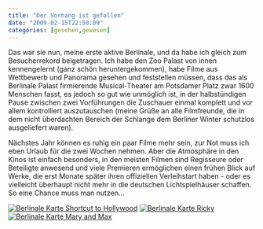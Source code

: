 ```yaml
---
title: "Der Vorhang ist gefallen"
date: "2009-02-15T22:50:09"
categories: [gesehen,gewesen]
---
```


Das war sie nun, meine erste aktive Berlinale, und da habe ich gleich zum Besucherrekord beigetragen. Ich habe den Zoo Palast von innen kennengelernt (ganz schön heruntergekommen), habe Filme aus Wettbewerb und Panorama gesehen und feststellen müssen, dass das als Berlinale Palast firmierende Musical-Theater am Potsdamer Platz zwar 1600 Menschen fasst, es jedoch so gut wie unmöglich ist, in der halbstündigen Pause zwischen zwei Vorführungen die Zuschauer einmal komplett und vor allem kontrolliert auszutauschen (meine Grüße an alle Filmfreunde, die in dem nicht überdachten Bereich der Schlange dem Berliner Winter schutzlos ausgeliefert waren).

Nächstes Jahr können es ruhig ein paar Filme mehr sein, zur Not muss ich eben Urlaub für die zwei Wochen nehmen. Aber die Atmosphäre in den Kinos ist einfach besonders, in den meisten Filmen sind Regisseure oder Beteiligte anwesend und viele Premieren ermöglichen einen frühen Blick auf Werke, die erst Monate später ihren offiziellen Verleihstart haben - oder es vielleicht überhaupt nicht mehr in die deutschen Lichtspielhäuser schaffen. So eine Chance muss man nutzen...

<a href="/blog/2009/02/14/shortcut-to-hollywood/">![Berlinale Karte Shortcut to Hollywood](/blog/wp-content/uploads/2009/02/berlinale_hollywood.jpg)</a>
<a href="/blog/2009/03/08/ricky/">![Berlinale Karte Ricky](/blog/wp-content/uploads/2009/02/berlinale_ricky.jpg)</a>
<a href="/blog/2009/12/22/mary-and-max/">![Berlinale Karte Mary and Max](/blog/wp-content/uploads/2009/02/berlinale_mary_and_max.jpg)</a>
